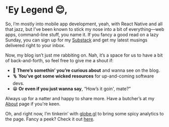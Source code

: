 # 'Ey Legend 😊,

So, I’m mostly into mobile app development, yeah, with React Native and all that jazz, but I’ve been known to stick my nose into a bit of everything—web apps, command-line stuff, you name it. If you fancy a good read on a lazy Sunday, you can sign up for my [Substack](https://daveclintonn.substack.com/) and get my latest musings delivered right to your inbox.

Now, my blog isn’t just me rabbiting on. Nah, it’s a space for us to have a bit of back-and-forth, so feel free to give me a shout if:

- 🧰 **There’s somethin’ you’re curious about** and wanna see on the blog.
- 🪜 **You’ve got some wicked resources** for up-and-coming software devs.
- 😁 **Or even if you just wanna say**, “How’s it goin', mate?”

Always up for a natter and happy to share more. Have a butcher’s at my [About](/about) page if you're keen.

Oh, and right now, I’m tinkerin’ with [globe.gl](https://globe.gl/) to bring some spicy analytics to the page. Fancy a peek? Check it out [here](/analytics).
